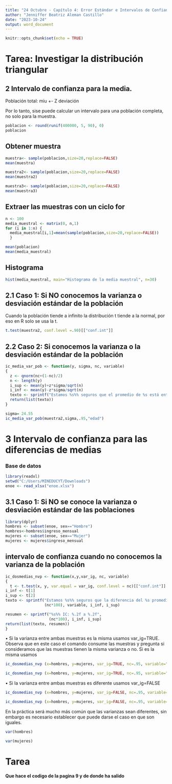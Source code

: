 ---
title: "24 Octubre - Capítulo 4: Error Estándar e Intervalos de Confianza"
author: "Jenniffer Beatriz Aleman Castillo"
date: "2023-10-24"
output: word_document
---

```{r setup, include=FALSE}
knitr::opts_chunk$set(echo = TRUE)
```

# **Tarea:** Investigar la distribución triangular

## 2 Intervalo de confianza para la media. 

Población total:
miu +- Z deviación

Por lo tanto, sise puede calcular un intervalo para una población completa, no solo para la muestra.


```{r}
poblacion <- round(runif(400000, 5, 90), 0)
poblacion
```

## Obtener muestra

```{r}
muestra<- sample(poblacion,size=20,replace=FALSE) 
mean(muestra) 
```


```{r}
muestra2<- sample(poblacion,size=20,replace=FALSE) 
mean(muestra2) 
```



```{r}
muestra3<- sample(poblacion,size=20,replace=FALSE) 
mean(muestra3)
```


## Extraer las muestras con un ciclo for

```{r}
n <- 100 
media_muestral <- matrix(0, n,1) 
for (i in 1:n) { 
  media_muestral[i,1]=mean(sample(poblacion,size=20,replace=FALSE)) 
  } 

```

```{r}
mean(poblacion)
mean(media_muestral)
```


## Histograma


```{r}
hist(media_muestral, main="Histograma de la media muestral", n=30) 
```


## 2.1 Caso 1: Si NO conocemos la varianza o desviación estándar de la población 
Cuando la población tiende a infinito la distribución t tiende a la normal, por eso en R solo se usa la t.

```{r}
t.test(muestra2, conf.level =.90)[["conf.int"]] 
```

## 2.2 Caso 2: Si conocemos la varianza o la desviación estándar de la población 


```{r}
ic_media_var_pob <- function(y, sigma, nc, variable) 
{ 
  z <- qnorm(nc+(1-nc)/2) 
  n <- length(y) 
  i_sup <- mean(y)+z*sigma/sqrt(n) 
  i_inf <- mean(y)-z*sigma/sqrt(n)
  texto <- sprintf("Estamos %s%% seguros que el promedio de %s está entre %.2f y %.2f.", (nc*100), variable, i_inf, i_sup) 
  return(list(texto)) 
} 
```

```{r}
sigma= 24.55
ic_media_var_pob(muestra2,sigma,.95,"edad") 
```


# 3 Intervalo de confianza para las diferencias de medias 

### Base de datos

```{r}
library(readxl) 
setwd("C:/Users/MINEDUCYT/Downloads") 
enoe <- read_xlsx("enoe.xlsx") 
```

## 3.1 Caso 1: Si NO se conoce la varianza o desviación estándar de las poblaciones 

```{r}
library(dplyr) 
hombres <- subset(enoe, sex=="Hombre") 
hombres<-hombres$ingreso_mensual 
mujeres <- subset(enoe, sex=="Mujer") 
mujeres <- mujeres$ingreso_mensual 
```

## intervalo de confianza cuando no conocemos la varianza de la población

```{r}
ic_dosmedias_nvp <- function(x,y,var_ig, nc, variable) 
{ 
  t <- t.test(x, y, var.equal = var_ig, conf.level = nc)[["conf.int"]] 
i_inf <- t[1] 
i_sup <- t[2] 
texto <- sprintf("Estamos %s%% seguros que la diferencia del %s promedio entre ambas muestras está entre %.2f y %.2f.", 
                 (nc*100), variable, i_inf, i_sup) 

resumen <- sprintf("%s%% IC: %.2f a %.2f", 
                   (nc*100), i_inf, i_sup) 
return(list(texto, resumen)) 
}
```


• Si la varianza entre ambas muestras es la misma usamos var_ig=TRUE. Observa que en este caso el comando consume las muestras y pregunta si consideramos que las muestras tienen la misma varianza o no. Si es la misma usamos 

```{r}
ic_dosmedias_nvp (x=hombres, y=mujeres, var_ig=TRUE, nc=.95, variable="salario")[[1]] 
```

```{r}
ic_dosmedias_nvp (x=hombres, y=mujeres, var_ig=TRUE, nc=.95, variable="salario")[[2]] 
```

• Si la varianza entre ambas muestras es diferente usamos var_ig=FALSE 

```{r}
ic_dosmedias_nvp (x=hombres, y=mujeres, var_ig=FALSE, nc=.95, variable="salario")[[1]] 
```

```{r}
ic_dosmedias_nvp (x=hombres, y=mujeres, var_ig=FALSE, nc=.95, variable="salario")[[2]] 
```

En la práctica será mucho más común que las varianzas sean diferentes, sin embargo es necesario establecer que puede darse el caso en que son iguales. 

```{r}
var(hombres) 
```

```{r}
var(mujeres) 
```


# Tarea

**Que hace el codigo de la pagina 9 y de donde ha salido**

















































































